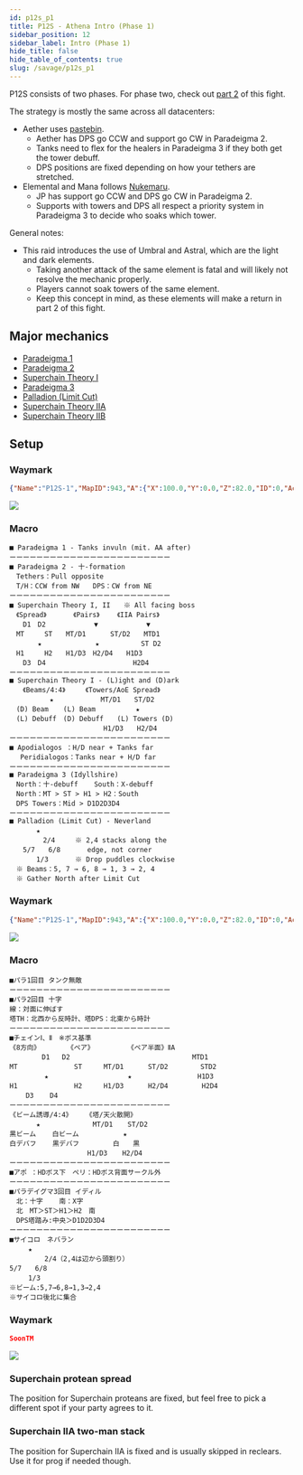 ```yaml
---
id: p12s_p1
title: P12S - Athena Intro (Phase 1)
sidebar_position: 12
sidebar_label: Intro (Phase 1)
hide_title: false
hide_table_of_contents: true
slug: /savage/p12s_p1
---
```



P12S consists of two phases. For phase two, check out [part 2](/savage/p12s_p2) of this fight.

The strategy is mostly the same across all datacenters:
- Aether uses [pastebin](https://pastebin.com/gc93tBFY).
  - Aether has DPS go CCW and support go CW in Paradeigma 2.
  - Tanks need to flex for the healers in Paradeigma 3 if they both get the tower debuff.
  - DPS positions are fixed depending on how your tethers are stretched.
- Elemental and Mana follows [Nukemaru](https://www.youtube.com/watch?v=hkCG_VH4sI4).
  - JP has support go CCW and DPS go CW in Paradeigma 2.
  - Supports with towers and DPS all respect a priority system in Paradeigma 3 to decide who soaks which tower.

General notes:
- This raid introduces the use of Umbral and Astral, which are the light and dark elements.
  - Taking another attack of the same element is fatal and will likely not resolve the mechanic properly.
  - Players cannot soak towers of the same element.
  - Keep this concept in mind, as these elements will make a return in part 2 of this fight.

## Major mechanics
- [Paradeigma 1](/savage/p12s_p1/paradeigma_1)
- [Paradeigma 2](/savage/p12s_p1/paradeigma_2)
- [Superchain Theory I](/savage/p12s_p1/superchain_1)
- [Paradeigma 3](/savage/p12s_p1/paradeigma_3)
- [Palladion (Limit Cut)](/savage/p12s_p1/palladion)
- [Superchain Theory IIA](/savage/p12s_p1/superchain_2a)
- [Superchain Theory IIB](/savage/p12s_p1/superchain_2b)

## Setup

<Tabs>
<TabItem value="Elemental" label="Elemental" default>

### Waymark

```json
{"Name":"P12S-1","MapID":943,"A":{"X":100.0,"Y":0.0,"Z":82.0,"ID":0,"Active":true},"B":{"X":118.0,"Y":0.0,"Z":100.0,"ID":1,"Active":true},"C":{"X":100.0,"Y":0.0,"Z":118.0,"ID":2,"Active":true},"D":{"X":82.0,"Y":0.0,"Z":100.0,"ID":3,"Active":true},"One":{"X":110.0,"Y":0.0,"Z":90.0,"ID":4,"Active":true},"Two":{"X":110.0,"Y":0.0,"Z":110.0,"ID":5,"Active":true},"Three":{"X":90.0,"Y":0.0,"Z":110.0,"ID":6,"Active":true},"Four":{"X":90.0,"Y":0.0,"Z":90.0,"ID":7,"Active":true}}
```

<img src={markers_jp} />

### Macro

    ■ Paradeigma 1 - Tanks invuln (mit. AA after)
    ーーーーーーーーーーーーーーーーーーーーーーーー
    ■ Paradeigma 2 - 十-formation
    　Tethers：Pull opposite
    　T/H：CCW from NW　　DPS：CW from NE
    ーーーーーーーーーーーーーーーーーーーーーーーー
    ■ Superchain Theory I, II　　※ All facing boss
    　《Spread》　　　　《Pairs》　　 《IIA Pairs》
    　　D1　D2　　　　　　  ▼　　　　　　  ▼
    　MT　　　ST　　MT/D1      ST/D2　　MTD1
    　　　  ★　　　　　　　　★　　　　　  ST D2
    　H1　　　H2　　H1/D3　H2/D4　　H1D3　　　　　
    　　D3　D4　　　　　　　　　　　　　H2D4
    ーーーーーーーーーーーーーーーーーーーーーーーー
    ■ Superchain Theory I - (L)ight and (D)ark
    　　《Beams/4:4》　　　《Towers/AoE Spread》
    　　　　　　★　　　　　　　MT/D1　　ST/D2
    　(D) Beam　  (L) Beam　　　　　　★
    　(L) Debuff　(D) Debuff　　(L) Towers (D)
    　　　　　　　　　　　　　　H1/D3　　H2/D4
    ーーーーーーーーーーーーーーーーーーーーーーーー
    ■ Apodialogos ：H/D near + Tanks far
    　 Peridialogos：Tanks near + H/D far
    ーーーーーーーーーーーーーーーーーーーーーーーー
    ■ Paradeigma 3 (Idyllshire)
    　North：十-debuff    South：X-debuff
    　North：MT > ST > H1 > H2：South
    　DPS Towers：Mid > D1D2D3D4
    ーーーーーーーーーーーーーーーーーーーーーーーー
    ■ Palladion (Limit Cut) - Neverland
    　　　　★
    　　　　　2/4　　　※ 2,4 stacks along the
    　　5/7　　6/8　　　　edge, not corner
    　　　　1/3　　　　※ Drop puddles clockwise
    　※ Beams：5, 7 → 6, 8 → 1, 3 → 2, 4
    　※ Gather North after Limit Cut


</TabItem>

<TabItem value="Mana" label="Mana">

### Waymark

```json
{"Name":"P12S-1","MapID":943,"A":{"X":100.0,"Y":0.0,"Z":82.0,"ID":0,"Active":true},"B":{"X":118.0,"Y":0.0,"Z":100.0,"ID":1,"Active":true},"C":{"X":100.0,"Y":0.0,"Z":118.0,"ID":2,"Active":true},"D":{"X":82.0,"Y":0.0,"Z":100.0,"ID":3,"Active":true},"One":{"X":110.0,"Y":0.0,"Z":90.0,"ID":4,"Active":true},"Two":{"X":110.0,"Y":0.0,"Z":110.0,"ID":5,"Active":true},"Three":{"X":90.0,"Y":0.0,"Z":110.0,"ID":6,"Active":true},"Four":{"X":90.0,"Y":0.0,"Z":90.0,"ID":7,"Active":true}}
```

<img src={markers_jp} />

### Macro

    ■パラ1回目 タンク無敵
    ーーーーーーーーーーーーーーーーーーーーーーーー
    ■パラ2回目 十字
    線：対面に伸ばす
    塔TH：北西から反時計、塔DPS：北東から時計
    ーーーーーーーーーーーーーーーーーーーーーーーー
    ■チェインⅠ、Ⅱ　※ボス基準
    《8方向》　　　　　《ペア》　　　　　　《ペア半面》ⅡA
            D1   D2       　　　　　　　　　　　　　　MTD1
    MT              ST  　　MT/D1      ST/D2　　 　  STD2
    　       ★        　　　　　　　★　　   　　     　H1D3
    H1              H2　  　H1/D3      H2/D4  　  　 H2D4　　　　　
        D3    D4     　　　　　　　　　　　　
    ーーーーーーーーーーーーーーーーーーーーーーーー
    《ビーム誘導/4:4》　　　《塔/天火散開》
    　　　　★　　　　　　   MT/D1  　ST/D2
    黒ビーム    白ビーム　　　　　　 ★
    白デバフ    黒デバフ　　　　　白　　黒
    　　　　　　　　　　 　H1/D3　  H2/D4　
    ーーーーーーーーーーーーーーーーーーーーーーーー
    ■アポ ：HDボス下　ペリ：HDボス背面サークル外
    ーーーーーーーーーーーーーーーーーーーーーーーー
    ■パラデイグマ3回目 イディル
    　北：十字    南：X字
    　北　MT＞ST＞H1＞H2　南
    　DPS塔踏み:中央＞D1D2D3D4
    ーーーーーーーーーーーーーーーーーーーーーーーー
    ■サイコロ　ネバラン
    　   ★
    　       2/4（2,4は辺から頭割り）
    5/7　　6/8
    　   1/3
    ※ビーム:5,7→6,8→1,3→2,4
    ※サイコロ後北に集合

</TabItem>

<TabItem value="Aether" label="Aether">

### Waymark

```json
SoonTM
```

<img src={markers_jp} />


### Superchain protean spread

The position for Superchain proteans are fixed, but feel free to pick a different spot if your party agrees to it.

### Superchain IIA two-man stack

The position for Superchain IIA is fixed and is usually skipped in reclears. Use it for prog if needed though.

</TabItem>

</Tabs>
